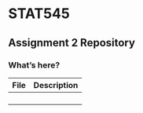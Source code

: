 # STAT545

## Assignment 2 Repository

### What's here?
| File | Description |
|------|-------------|
|  |  |
|  |  |
|  |  | 
|  |  |